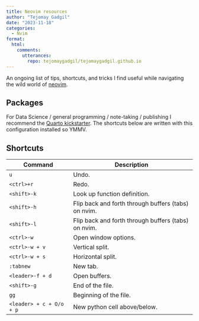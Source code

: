 ```yaml
---
title: Neovim resources
author: "Tejomay Gadgil"
date: "2023-11-18"
categories: 
  - Nvim
format:
  html:
    comments:
      utterances:
        repo: tejomaygadgil/tejomaygadgil.github.io
---
```


An ongoing list of tips, shortcuts, and tricks I find useful while navigating the wild world of [neovim](https://neovim.io/).

## Packages

For Data Science / general programming / note-taking / publishing I recommend the [Quarto kickstarter](https://github.com/jmbuhr/quarto-nvim-kickstarter). The shortcuts below are written with this configuration installed so YMMV.

## Shortcuts 

|Command|Description|
|---|---|
|`u`|Undo.|
|`<ctrl>+r`|Redo.|
|`<shift>-k`|Look up function definition.|
|`<shift>-h`|Flip back and forth through buffers (tabs) on nvim.|
|`<shift>-l`|Flip back and forth through buffers (tabs) on nvim.|
|`<ctrl>-w`|Open window options.|
|`<ctrl>-w + v`|Vertical split.|
|`<ctrl>-w + s`|Horizontal split.|
|`:tabnew`|New tab.|
|`<leader>-f + d`|Open buffers.|
|`<shift>-g`|End of the file.|
|`gg`|Beginning of the file.|
|`<leader> + c + O/o + p`|New python cell above/below.|
